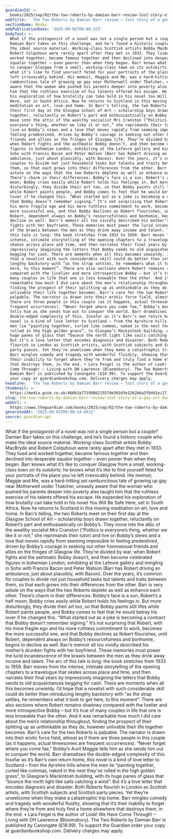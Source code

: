 ```yaml
---
guardianId: >-
  books/2025/sep/02/the-two-roberts-by-damian-barr-review-lost-story-of-a-gay-art-duo
webTitle: ' The Two Roberts by Damian Barr review – lost story of a gay art duo'
sectionName: Books
webPublicationDate: '2025-09-02T08:00:32Z'
bodyText: >-
  What if the protagonist of a novel was not a single person but a couple?
  Damian Barr takes on this challenge, and he’s found a historic couple who make
  the ideal source material. Working-class Scottish artists Bobby MacBryde and
  Robert Colquhoun were rarely apart after they met in 1933. They lived and
  worked together, became famous together and then declined into desperate
  squalor together – even poorer than when they began. Barr knows what it’s like
  to conquer Glasgow from a small, working-class town on its outskirts; he knows
  what it’s like to find yourself feted for your portraits of the place you’ve
  left irrevocably behind. His memoir, Maggie and Me, was a hard-hitting yet
  rambunctious tale of growing up gay near Motherwell under Thatcher, uneasily
  aware that the woman who pushed his parents deeper into poverty also taught
  him that the ruthless exercise of his talents offered his escape. He expanded
  his exploration of how brutality can take hold in his novel You Will Be Safe
  Here, set in South Africa. Now he returns to Scotland in this moving
  meditation on art, love and home. In Barr’s telling, the two Roberts meet on
  their first day at the Glasgow School of Art – scholarship boys drawn
  together, reluctantly on Robert’s part and enthusiastically on Bobby’s. They
  move into the attic of the wealthy socialist Mrs Cranston (“Politics is
  everyone’s thing, whether we like it or not,” she reprimands their tutor) and
  live on Bobby’s stews and a love that moves rapidly from seeming impossible to
  feeling predestined, driven by Bobby’s courage in seeking out other homosexual
  friends and allies on the fringes of Glasgow life. They’re divided by war,
  when Robert fights and the asthmatic Bobby doesn’t, and then become celebrated
  figures in bohemian London, exhibiting at the Lefevre gallery and mingling in
  Soho with Francis Bacon and Peter Watson (Barr has Robert driving an
  ambulance, just about plausibly, with Bacon). Over the years, it’s common for
  couples to divide not just household tasks but talents and traits between
  them, so that each grows into their differences from the other. Barr is very
  astute on the ways that the two Roberts deplete as well as enhance each other.
  There’s charm in their differences: Bobby’s face is a sun, Robert’s a half
  moon; Bobby cries easily while Robert holds his feelings in. But more
  disturbingly, they divide their art too, so that Bobby paints still lifes
  while Robert paints people, and Bobby comes to feel that he would betray his
  lover if he changed this. “What started out as a joke is becoming a contract
  that Bobby doesn’t remember signing.” It’s not surprising that Robert, with
  his more fragile ego and his more ruthless commitment to work, becomes the
  more successful one, and that Bobby declines as Robert flourishes, until
  Robert, dependent always on Bobby’s resourcefulness and bonhomie, begins to
  decline as well. Barr’s memoir all too vividly described his mother’s drunken
  fights with her boyfriend. These memories must power the lurid incandescence
  of the brawls between the men as they drink away income and talent. The arc of
  this tale is long: the book stretches from 1933 to 1959. Barr moves from the
  intense, intimate storytelling of the opening chapters to a travelogue that
  skates across place and time, and then narrates their final years by
  impressively imagining the letters that Bobby sends to old acquaintances
  begging for cash. There are moments when all this becomes unwieldy. I’d hope
  that a novelist with such considerable skill could do better than introducing
  lengthy backstory with “as the strap settles, he remembers what it took to get
  here, to this moment”. There are also sections where Robert remains shadowy
  compared with the livelier and more introspective Bobby – but it’s true of
  many couples in life that one is less knowable than the other. And it was
  remarkable how much I did care about the men’s relationship throughout,
  finding the prospect of their splitting up as unthinkable as they do, however
  unlivable their life together becomes. Barr’s care for the two Roberts is
  palpable. The narrator is drawn into their erotic force field, almost as if
  there are three people in this couple (as it happens, actual threesomes are
  frequent occurrences). “Never forget where you come fae,” Bobby’s Aunt Maggie
  tells him as she sends him out to conquer the world. Barr dramatises the
  double-edged complexity of this. Insofar as it’s Barr’s own return home, this
  novel is a kind of love letter to Scotland – from the Ayrshire hills where the
  men lie “painting together, curled like commas, naked in the nest they’ve
  rolled in the high golden grass”, to Glasgow’s Mackintosh building, with its
  huge panes of glass that “bounce the north light like sails catching a wind”.
  But it’s a love letter that encodes diagnosis and disaster. Both Roberts
  flourish in London as Scottish artists, with Scottish subjects and Scottish
  party pieces. Yet they’re unwelcome when they make a catastrophic trip home.
  Barr mingles comedy and tragedy with wonderful fluidity, showing that it’s
  their inability to forget where they’re from and truly find a home elsewhere
  that destroys them, in the end. • Lara Feigel is the author of Look! We Have
  Come Through! – Living with DH Lawrence (Bloomsbury). The Two Roberts by
  Damian Barr is published by Canongate (£18.99). To support the Guardian order
  your copy at guardianbookshop.com. Delivery charges may apply.
headline: ' The Two Roberts by Damian Barr review – lost story of a gay art duo'
thumbnail: >-
  https://media.guim.co.uk/466b2a7719986215579e50103e1262b6a2f8dd1e/17_0_3224_2580/500.jpg
slug: the-two-roberts-by-damian-barr-review-lost-story-of-a-gay-art-duo
webUrl: >-
  https://www.theguardian.com/books/2025/sep/02/the-two-roberts-by-damian-barr-review-lost-story-of-a-gay-art-duo
generatedAt: '2025-09-02T09:00:14.641Z'
source: guardian-api
---
```

What if the protagonist of a novel was not a single person but a couple? Damian Barr takes on this challenge, and he’s found a historic couple who make the ideal source material. Working-class Scottish artists Bobby MacBryde and Robert Colquhoun were rarely apart after they met in 1933. They lived and worked together, became famous together and then declined into desperate squalor together – even poorer than when they began. Barr knows what it’s like to conquer Glasgow from a small, working-class town on its outskirts; he knows what it’s like to find yourself feted for your portraits of the place you’ve left irrevocably behind. His memoir, Maggie and Me, was a hard-hitting yet rambunctious tale of growing up gay near Motherwell under Thatcher, uneasily aware that the woman who pushed his parents deeper into poverty also taught him that the ruthless exercise of his talents offered his escape. He expanded his exploration of how brutality can take hold in his novel You Will Be Safe Here, set in South Africa. Now he returns to Scotland in this moving meditation on art, love and home. In Barr’s telling, the two Roberts meet on their first day at the Glasgow School of Art – scholarship boys drawn together, reluctantly on Robert’s part and enthusiastically on Bobby’s. They move into the attic of the wealthy socialist Mrs Cranston (“Politics is everyone’s thing, whether we like it or not,” she reprimands their tutor) and live on Bobby’s stews and a love that moves rapidly from seeming impossible to feeling predestined, driven by Bobby’s courage in seeking out other homosexual friends and allies on the fringes of Glasgow life. They’re divided by war, when Robert fights and the asthmatic Bobby doesn’t, and then become celebrated figures in bohemian London, exhibiting at the Lefevre gallery and mingling in Soho with Francis Bacon and Peter Watson (Barr has Robert driving an ambulance, just about plausibly, with Bacon). Over the years, it’s common for couples to divide not just household tasks but talents and traits between them, so that each grows into their differences from the other. Barr is very astute on the ways that the two Roberts deplete as well as enhance each other. There’s charm in their differences: Bobby’s face is a sun, Robert’s a half moon; Bobby cries easily while Robert holds his feelings in. But more disturbingly, they divide their art too, so that Bobby paints still lifes while Robert paints people, and Bobby comes to feel that he would betray his lover if he changed this. “What started out as a joke is becoming a contract that Bobby doesn’t remember signing.” It’s not surprising that Robert, with his more fragile ego and his more ruthless commitment to work, becomes the more successful one, and that Bobby declines as Robert flourishes, until Robert, dependent always on Bobby’s resourcefulness and bonhomie, begins to decline as well. Barr’s memoir all too vividly described his mother’s drunken fights with her boyfriend. These memories must power the lurid incandescence of the brawls between the men as they drink away income and talent. The arc of this tale is long: the book stretches from 1933 to 1959. Barr moves from the intense, intimate storytelling of the opening chapters to a travelogue that skates across place and time, and then narrates their final years by impressively imagining the letters that Bobby sends to old acquaintances begging for cash. There are moments when all this becomes unwieldy. I’d hope that a novelist with such considerable skill could do better than introducing lengthy backstory with “as the strap settles, he remembers what it took to get here, to this moment”. There are also sections where Robert remains shadowy compared with the livelier and more introspective Bobby – but it’s true of many couples in life that one is less knowable than the other. And it was remarkable how much I did care about the men’s relationship throughout, finding the prospect of their splitting up as unthinkable as they do, however unlivable their life together becomes. Barr’s care for the two Roberts is palpable. The narrator is drawn into their erotic force field, almost as if there are three people in this couple (as it happens, actual threesomes are frequent occurrences). “Never forget where you come fae,” Bobby’s Aunt Maggie tells him as she sends him out to conquer the world. Barr dramatises the double-edged complexity of this. Insofar as it’s Barr’s own return home, this novel is a kind of love letter to Scotland – from the Ayrshire hills where the men lie “painting together, curled like commas, naked in the nest they’ve rolled in the high golden grass”, to Glasgow’s Mackintosh building, with its huge panes of glass that “bounce the north light like sails catching a wind”. But it’s a love letter that encodes diagnosis and disaster. Both Roberts flourish in London as Scottish artists, with Scottish subjects and Scottish party pieces. Yet they’re unwelcome when they make a catastrophic trip home. Barr mingles comedy and tragedy with wonderful fluidity, showing that it’s their inability to forget where they’re from and truly find a home elsewhere that destroys them, in the end. • Lara Feigel is the author of Look! We Have Come Through! – Living with DH Lawrence (Bloomsbury). The Two Roberts by Damian Barr is published by Canongate (£18.99). To support the Guardian order your copy at guardianbookshop.com. Delivery charges may apply.
